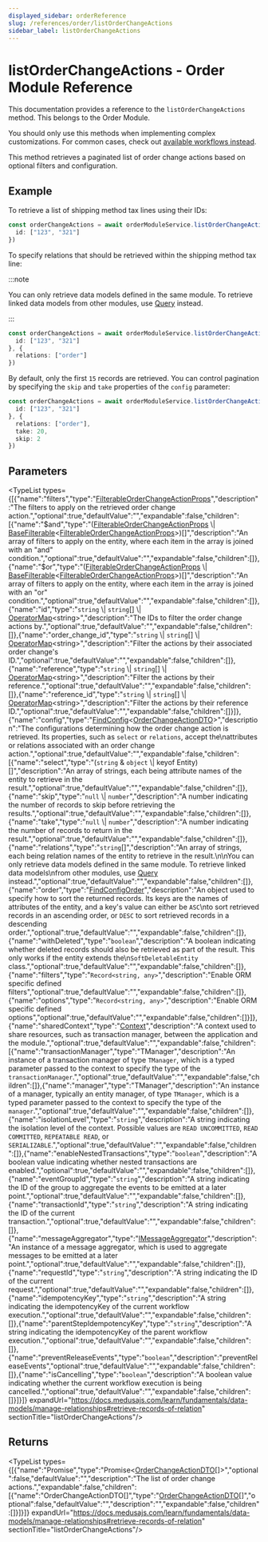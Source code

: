 ```yaml
---
displayed_sidebar: orderReference
slug: /references/order/listOrderChangeActions
sidebar_label: listOrderChangeActions
---
```



# listOrderChangeActions - Order Module Reference

This documentation provides a reference to the `listOrderChangeActions` method. This belongs to the Order Module.

<Note>

You should only use this methods when implementing complex customizations. For common cases, check out [available workflows instead](/medusa-workflows-reference).

</Note>

This method retrieves a paginated list of order change actions based on optional filters and configuration.

## Example

To retrieve a list of shipping method tax lines using their IDs:

```ts
const orderChangeActions = await orderModuleService.listOrderChangeActions({
  id: ["123", "321"]
})
```

To specify relations that should be retrieved within the shipping method tax line:

:::note

You can only retrieve data models defined in the same module. To retrieve linked data models
from other modules, use [Query](https://docs.medusajs.com/learn/fundamentals/module-links/query) instead.

:::

```ts
const orderChangeActions = await orderModuleService.listOrderChangeActions({
  id: ["123", "321"]
}, {
  relations: ["order"]
})
```

By default, only the first `15` records are retrieved. You can control pagination by specifying the `skip` and `take` properties of the `config` parameter:

```ts
const orderChangeActions = await orderModuleService.listOrderChangeActions({
  id: ["123", "321"]
}, {
  relations: ["order"],
  take: 20,
  skip: 2
})
```

## Parameters

<TypeList types={[{"name":"filters","type":"[FilterableOrderChangeActionProps](../../../interfaces/order.FilterableOrderChangeActionProps/page.mdx)","description":"The filters to apply on the retrieved order change action.","optional":true,"defaultValue":"","expandable":false,"children":[{"name":"$and","type":"([FilterableOrderChangeActionProps](../../../interfaces/order.FilterableOrderChangeActionProps/page.mdx) \\| [BaseFilterable](../../../interfaces/order.BaseFilterable/page.mdx)&#60;[FilterableOrderChangeActionProps](../../../interfaces/order.FilterableOrderChangeActionProps/page.mdx)&#62;)[]","description":"An array of filters to apply on the entity, where each item in the array is joined with an \"and\" condition.","optional":true,"defaultValue":"","expandable":false,"children":[]},{"name":"$or","type":"([FilterableOrderChangeActionProps](../../../interfaces/order.FilterableOrderChangeActionProps/page.mdx) \\| [BaseFilterable](../../../interfaces/order.BaseFilterable/page.mdx)&#60;[FilterableOrderChangeActionProps](../../../interfaces/order.FilterableOrderChangeActionProps/page.mdx)&#62;)[]","description":"An array of filters to apply on the entity, where each item in the array is joined with an \"or\" condition.","optional":true,"defaultValue":"","expandable":false,"children":[]},{"name":"id","type":"`string` \\| `string`[] \\| [OperatorMap](../../../types/order.OperatorMap/page.mdx)&#60;string&#62;","description":"The IDs to filter the order change actions by.","optional":true,"defaultValue":"","expandable":false,"children":[]},{"name":"order_change_id","type":"`string` \\| `string`[] \\| [OperatorMap](../../../types/order.OperatorMap/page.mdx)&#60;string&#62;","description":"Filter the actions by their associated order change's ID.","optional":true,"defaultValue":"","expandable":false,"children":[]},{"name":"reference","type":"`string` \\| `string`[] \\| [OperatorMap](../../../types/order.OperatorMap/page.mdx)&#60;string&#62;","description":"Filter the actions by their reference.","optional":true,"defaultValue":"","expandable":false,"children":[]},{"name":"reference_id","type":"`string` \\| `string`[] \\| [OperatorMap](../../../types/order.OperatorMap/page.mdx)&#60;string&#62;","description":"Filter the actions by their reference ID.","optional":true,"defaultValue":"","expandable":false,"children":[]}]},{"name":"config","type":"[FindConfig](../../../interfaces/order.FindConfig/page.mdx)&#60;[OrderChangeActionDTO](../../../interfaces/order.OrderChangeActionDTO/page.mdx)&#62;","description":"The configurations determining how the order change action is retrieved. Its properties, such as `select` or `relations`, accept the\nattributes or relations associated with an order change action.","optional":true,"defaultValue":"","expandable":false,"children":[{"name":"select","type":"(`string` & `object` \\| keyof Entity)[]","description":"An array of strings, each being attribute names of the entity to retrieve in the result.","optional":true,"defaultValue":"","expandable":false,"children":[]},{"name":"skip","type":"`null` \\| `number`","description":"A number indicating the number of records to skip before retrieving the results.","optional":true,"defaultValue":"","expandable":false,"children":[]},{"name":"take","type":"`null` \\| `number`","description":"A number indicating the number of records to return in the result.","optional":true,"defaultValue":"","expandable":false,"children":[]},{"name":"relations","type":"`string`[]","description":"An array of strings, each being relation names of the entity to retrieve in the result.\n\nYou can only retrieve data models defined in the same module. To retrieve linked data models\nfrom other modules, use [Query](https://docs.medusajs.com/learn/fundamentals/module-links/query) instead.","optional":true,"defaultValue":"","expandable":false,"children":[]},{"name":"order","type":"[FindConfigOrder](../../../types/order.FindConfigOrder/page.mdx)","description":"An object used to specify how to sort the returned records. Its keys are the names of attributes of the entity, and a key's value can either be `ASC`\nto sort retrieved records in an ascending order, or `DESC` to sort retrieved records in a descending order.","optional":true,"defaultValue":"","expandable":false,"children":[]},{"name":"withDeleted","type":"`boolean`","description":"A boolean indicating whether deleted records should also be retrieved as part of the result. This only works if the entity extends the\n`SoftDeletableEntity` class.","optional":true,"defaultValue":"","expandable":false,"children":[]},{"name":"filters","type":"`Record<string, any>`","description":"Enable ORM specific defined filters","optional":true,"defaultValue":"","expandable":false,"children":[]},{"name":"options","type":"`Record<string, any>`","description":"Enable ORM specific defined options","optional":true,"defaultValue":"","expandable":false,"children":[]}]},{"name":"sharedContext","type":"[Context](../../../interfaces/order.Context/page.mdx)","description":"A context used to share resources, such as transaction manager, between the application and the module.","optional":true,"defaultValue":"","expandable":false,"children":[{"name":"transactionManager","type":"TManager","description":"An instance of a transaction manager of type `TManager`, which is a typed parameter passed to the context to specify the type of the `transactionManager`.","optional":true,"defaultValue":"","expandable":false,"children":[]},{"name":"manager","type":"TManager","description":"An instance of a manager, typically an entity manager, of type `TManager`, which is a typed parameter passed to the context to specify the type of the `manager`.","optional":true,"defaultValue":"","expandable":false,"children":[]},{"name":"isolationLevel","type":"`string`","description":"A string indicating the isolation level of the context. Possible values are `READ UNCOMMITTED`, `READ COMMITTED`, `REPEATABLE READ`, or `SERIALIZABLE`.","optional":true,"defaultValue":"","expandable":false,"children":[]},{"name":"enableNestedTransactions","type":"`boolean`","description":"A boolean value indicating whether nested transactions are enabled.","optional":true,"defaultValue":"","expandable":false,"children":[]},{"name":"eventGroupId","type":"`string`","description":"A string indicating the ID of the group to aggregate the events to be emitted at a later point.","optional":true,"defaultValue":"","expandable":false,"children":[]},{"name":"transactionId","type":"`string`","description":"A string indicating the ID of the current transaction.","optional":true,"defaultValue":"","expandable":false,"children":[]},{"name":"messageAggregator","type":"[IMessageAggregator](../../../interfaces/order.IMessageAggregator/page.mdx)","description":"An instance of a message aggregator, which is used to aggregate messages to be emitted at a later point.","optional":true,"defaultValue":"","expandable":false,"children":[]},{"name":"requestId","type":"`string`","description":"A string indicating the ID of the current request.","optional":true,"defaultValue":"","expandable":false,"children":[]},{"name":"idempotencyKey","type":"`string`","description":"A string indicating the idempotencyKey of the current workflow execution.","optional":true,"defaultValue":"","expandable":false,"children":[]},{"name":"parentStepIdempotencyKey","type":"`string`","description":"A string indicating the idempotencyKey of the parent workflow execution.","optional":true,"defaultValue":"","expandable":false,"children":[]},{"name":"preventReleaseEvents","type":"`boolean`","description":"preventReleaseEvents","optional":true,"defaultValue":"","expandable":false,"children":[]},{"name":"isCancelling","type":"`boolean`","description":"A boolean value indicating whether the current workflow execution is being cancelled.","optional":true,"defaultValue":"","expandable":false,"children":[]}]}]} expandUrl="https://docs.medusajs.com/learn/fundamentals/data-models/manage-relationships#retrieve-records-of-relation" sectionTitle="listOrderChangeActions"/>

## Returns

<TypeList types={[{"name":"Promise","type":"Promise&#60;[OrderChangeActionDTO](../../../interfaces/order.OrderChangeActionDTO/page.mdx)[]&#62;","optional":false,"defaultValue":"","description":"The list of order change actions.","expandable":false,"children":[{"name":"OrderChangeActionDTO[]","type":"[OrderChangeActionDTO](../../../interfaces/order.OrderChangeActionDTO/page.mdx)[]","optional":false,"defaultValue":"","description":"","expandable":false,"children":[]}]}]} expandUrl="https://docs.medusajs.com/learn/fundamentals/data-models/manage-relationships#retrieve-records-of-relation" sectionTitle="listOrderChangeActions"/>
